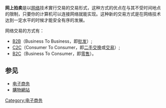 {{noteTA
|T=zh:网上拍卖;zh-hans:网上拍卖;zh-hant:網路拍賣;zh-hk:網上拍賣;zh-tw:網路拍賣;zh-cn:网上拍卖;zh-sg:网上拍卖;zh-mo:網上拍賣;
|1=zh:计算机;zh-hant:電腦;zh-hans:计算机;zh-cn:计算机;zh-hk:電腦;zh-tw:電腦;zh-mo:電腦;}}

{{电子商务}}
'''网上拍卖'''是以[[网络|网络]]技术實行交易的交易形式，这种方式的优点在与其不受时间地点的限制，只要你的计算机可以连接网络就能实现。这种新的交易方式是在网络技术达到一定水平的时候才能安全有序的发展。

网络交易的方式有：
* [[B2B|B2B]]（Business To Business，即[[批发|批发]]）;
* [[C2C|C2C]]（Consumer To Consumer，即[[二手|二手]][[交换|交换]]或[[交易|交易]]）;
* [[B2C|B2C]]（Business To Consumer，即[[零售|零售]]）。

==参见==
* [[电子商务|电子商务]]
* [[購物網站|購物網站]]

{{Authority control}}
{{网络小作品}}
{{经济小作品}}
[[Category:电子商务|Category:电子商务]]